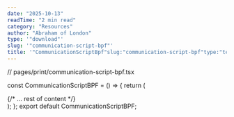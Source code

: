 ```yaml
---
date: "2025-10-13"
readTime: "2 min read"
category: "Resources"
author: "Abraham of London"
type: '"download"'
slug: '"communication-script-bpf"'
title: '"CommunicationScriptBpf"slug:"communication-script-bpf"type:"template"slug:"communication-script-bpf"type:"Download"title:"CommunicationScriptBpf"date:2025-10-13author:"AbrahamofLondon"readTime:2minreadcategory:"Resources"'
---
```


// pages/print/communication-script-bpf.tsx

const CommunicationScriptBPF = () => {
return (

<BrandFrame title="Communication Script ÃƒÆ'Ã†'Ãƒâ€Ã¢â‚¬â„¢ÃƒÆ'Ã¢â‚¬Ãƒ¢Ã¢â€š¬Ã¢â€ž¢ÃƒÆ'Ã†'Ãƒ¢Ã¢â€š¬Ã...¡ÃƒÆ'Ã¢â‚¬Å¡Ãƒâ€šÃ‚¢ÃƒÆ'Ã†'Ãƒâ€Ã¢â‚¬â„¢ÃƒÆ'Ã¢â‚¬Å¡Ãƒâ€šÃ‚¢ÃƒÆ'Ã†'Ãƒâ€šÃ‚¢ÃƒÆ'Ã‚¢Ãƒ¢Ã¢â€š¬Ã...¡Ãƒâ€šÃ‚¬ÃƒÆ'Ã¢â‚¬¦Ãƒâ€šÃ‚¡ÃƒÆ'Ã†'Ãƒ¢Ã¢â€š¬Ã...¡ÃƒÆ'Ã¢â‚¬Å¡Ãƒâ€šÃ‚¬ÃƒÆ'Ã†'Ãƒâ€Ã¢â‚¬â„¢ÃƒÆ'Ã¢â‚¬Å¡Ãƒâ€šÃ‚¢ÃƒÆ'Ã†'Ãƒâ€šÃ‚¢ÃƒÆ'Ã‚¢Ãƒ¢Ã¢â‚¬Å¡Ã‚¬Ãƒ...Ã‚¡ÃƒÆ'Ã¢â‚¬Å¡Ãƒâ€šÃ‚¬ÃƒÆ'Ã†'Ãƒ¢Ã¢â€š¬Ã...¡ÃƒÆ'Ã¢â‚¬Å¡Ãƒâ€šÃ‚ BPF" subtitle="The essential talking points for aligning a team on the plan, money, and targets for the next quarter." pageSize="A4">
  {/* ... rest of content */}
  <div className="mt-12 text-center py-6 border-t border-b border-lightGrey/80">
    <EmbossedBrandMark src="/assets/images/abraham-logo.jpg" alt="Abraham of London Official Mark" width={100} height={100} effect="emboss" className="inline-block" />
  </div>
</BrandFrame>
); }; export default CommunicationScriptBPF;
